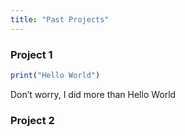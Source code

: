 ```yaml
---
title: "Past Projects"
---
```


### Project 1  

```r
print("Hello World")
```

Don't worry, I did more than Hello World \

### Project 2  
